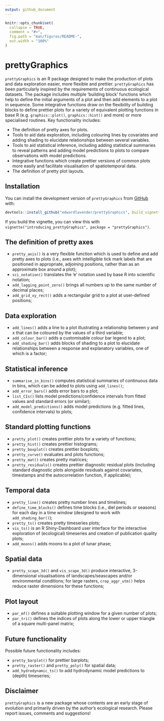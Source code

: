 ```yaml
---
output: github_document
---
```


```r
knitr::opts_chunk$set(
  collapse = TRUE,
  comment = "#>",
  fig.path = "man/figures/README-",
  out.width = "100%"
)
```

# prettyGraphics

<!-- badges: start -->
<!-- badges: end -->

`prettyGraphics` is an R package designed to make the production of plots and data exploration easier, more flexible and prettier. `prettyGraphics` has been particularly inspired by the requirements of continuous ecological datasets. The package includes multiple 'building block' functions which help to define the initial arguments of a plot and then add elements to a plot in sequence. Some integrative functions draw on the flexibility of building blocks to define prettier plots for a variety of equivalent plotting functions in base R (e.g. `graphics::plot()`, `graphics::hist()` and more) or more specialised routines. Key functionality includes: 

  * The definition of pretty axes for plots. 
  * Tools to aid data exploration, including colouring lines by covariates and adding shading to elucidate relationships between several variables. 
  * Tools to aid statistical inference, including adding statistical summaries to reveal patterns and adding model predictions to plots to compare observations with model predictions. 
  * Integrative functions which create prettier versions of common plots more easily and facilitate visualisation of spatiotemporal data. 
  * The definition of pretty plot layouts. 

## Installation

You can install the development version of `prettyGraphics` from [GitHub](https://github.com) with:

```r
devtools::install_github("edwardlavender/prettyGraphics", build_vignette = TRUE)
```

If you build the vignette, you can view this with `vignette("introducing_prettyGraphics", package = "prettyGraphics")`.

## The definition of pretty axes

* `pretty_axis()` is a very flexible function which is used to define and add pretty axes to plots (i.e., axes with intelligible tick mark labels that are positioned in appropriate, adjoining positions, rather than as an approximate box around a plot);
* `sci_notation()` translates the 'e' notation used by base R into scientific notation;
* `add_lagging_point_zero()` brings all numbers up to the same number of decimal places;
* `add_grid_xy_rect()` adds a rectangular grid to a plot at user-defined positions;

## Data exploration 

* `add_lines()` adds a line to a plot illustrating a relationship between y and x that can be coloured by the values of a third variable;
* `add_colour_bar()` adds a customisable colour bar legend to a plot;
* `add_shading_bar()` adds blocks of shading to a plot to elucidate relationships between a response and explanatory variables, one of which is a factor;

## Statistical inference 

* `summarise_in_bins()` computes statistical summaries of continuous data in bins, which can be added to plots using `add_lines()`;
* `add_error_bars()` adds error bars to a plot;
* `list_CIs()` lists model predictions/confidence intervals from fitted values and standard errors (or similar);
* `add_model_predictions()` adds model predictions (e.g. fitted lines, confidence intervals) to plots;

## Standard plotting functions 

* `pretty_plot()` creates prettier plots for a variety of functions; 
* `pretty_hist()` creates prettier histograms;
* `pretty_boxplot()` creates prettier boxplots;
* `pretty_curve()` evaluates and plots functions;
* `pretty_mat()` creates pretty matrices;
* `pretty_residuals()` creates prettier diagnostic residual plots (including standard diagnostic plots alongside residuals against covariates, timestamps and the autocorrelation function, if applicable); 

## Temporal data 

* `pretty_line()` creates pretty number lines and timelines;
* `define_time_blocks()` defines time blocks (i.e., diel periods or seasons) for each day in a time window (designed to work with `add_shading_bar()`);
* `pretty_ts()` creates pretty timeseries plots;
* `vis_ts()` is an R Shiny-Dashboard user interface for the interactive exploration of (ecological) timeseries and creation of publication quality plots;
* `add_moons()` adds moons to a plot of lunar phase; 

## Spatial data 

* `pretty_scape_3d()` and `vis_scape_3d()` produce interactive, 3-dimensional visualisations of landscapes/seascapes and/or environmental conditions; for large rasters, `crop_aggr_utm()` helps reduce raster dimensions for these functions;

## Plot layout

* `par_mf()` defines a suitable plotting window for a given number of plots;
* `par_tri()` defines the indices of plots along the lower or upper triangle of a square multi-panel matrix;

## Future functionality 

Possible future functionality includes: 

* `pretty_barplot()` for prettier barplots;
* `pretty_raster()` and `pretty_poly()` for spatial data;
* `add_hydrodynamic_ts()` to add hydrodynamic model predictions to (depth) timeseries;

## Disclaimer

`prettyGraphics` is a new package whose contents are an early stage of evolution and primarily driven by the author's ecological research. Please report issues, comments and suggestions! 
